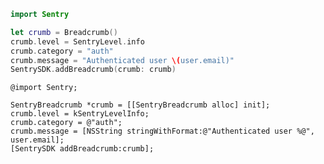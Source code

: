 ```swift
import Sentry

let crumb = Breadcrumb()
crumb.level = SentryLevel.info
crumb.category = "auth"
crumb.message = "Authenticated user \(user.email)"
SentrySDK.addBreadcrumb(crumb: crumb)
```

```objc
@import Sentry;

SentryBreadcrumb *crumb = [[SentryBreadcrumb alloc] init];
crumb.level = kSentryLevelInfo;
crumb.category = @"auth";
crumb.message = [NSString stringWithFormat:@"Authenticated user %@", user.email];
[SentrySDK addBreadcrumb:crumb];
```
